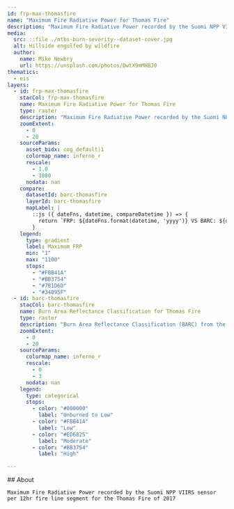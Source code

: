 ```yaml
---
id: frp-max-thomasfire
name: "Maximum Fire Radiative Power for Thomas Fire"
description: "Maximum Fire Radiative Power recorded by the Suomi NPP VIIRS sensor per 12hr fire line segment for the Thomas Fire of 2017"
media:
  src: ::file ./mtbs-burn-severity--dataset-cover.jpg
  alt: Hillside engulfed by wildfire
  author:
    name: Mike Newbry
    url: https://unsplash.com/photos/DwtX9mMHBJ0
thematics:
  - eis
layers:
  - id: frp-max-thomasfire
    stacCol: frp-max-thomasfire
    name: Maximum Fire Radiative Power for Thomas Fire
    type: raster
    description: "Maximum Fire Radiative Power recorded by the Suomi NPP VIIRS sensor per 12hr fire line segment for the Thomas Fire of 2017"
    zoomExtent:
      - 0
      - 20
    sourceParams:
      asset_bidx: cog_default|1
      colormap_name: inferno_r
      rescale:
        - 1.0
        - 1080
      nodata: nan
    compare:
      datasetId: barc-thomasfire  
      layerId: barc-thomasfire
      mapLabel: |
        ::js ({ dateFns, datetime, compareDatetime }) => {
          return `FRP: ${dateFns.format(datetime, 'yyyy')} VS BARC: ${dateFns.format(compareDatetime, 'yyyy')}`;
        }
    legend:
      type: gradient
      label: Maximum FRP 
      min: "1"
      max: "1100"
      stops:
        - "#FBB41A"
        - "#BB3754"
        - "#781D6D"
        - "#34095F"
  - id: barc-thomasfire
    stacCol: barc-thomasfire
    name: Burn Area Reflectance Classification for Thomas Fire
    type: raster
    description: "Burn Area Reflectance Classification (BARC) from the Burned Area Emergency Response (BAER) program for the Thomas Fire of 2017"
    zoomExtent:
      - 0
      - 20
    sourceParams:
      colormap_name: inferno_r
      rescale:
        - 0
        - 3
      nodata: nan
    legend:
      type: categorical
      stops:
        - color: "#000000"
          label: "Unburned to Low"
        - color: "#FBB41A"
          label: "Low"
        - color: "#ED6825"
          label: "Moderate"
        - color: "#BB3754"
          label: "High"

---
```


<Block>
  <Prose>
    ## About
    
    Maximum Fire Radiative Power recorded by the Suomi NPP VIIRS sensor per 12hr fire line segment for the Thomas Fire of 2017
     
 
  </Prose>
</Block>
